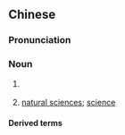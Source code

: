 {{also|理学}}
==Chinese==
{{zh-forms|s=理学}}
{{wikipedia|lang=zh}}

===Pronunciation===
{{zh-pron
|m=lǐxué
|c=lei5 hok6
|mn=lí-ha̍k
|cat=n
}}

===Noun===
{{zh-noun}}

# {{lb|zh|philosophy}} {{w|neo-Confucianism}} {{gloss|a [[moral]], [[ethical]] and [[metaphysical]] Chinese philosphy that became prominent during the [[Song]] and [[Ming]] Dynasties}}
# [[natural science]]s; [[science]]

====Derived terms====
{{zh-der|理學家|理學士}}